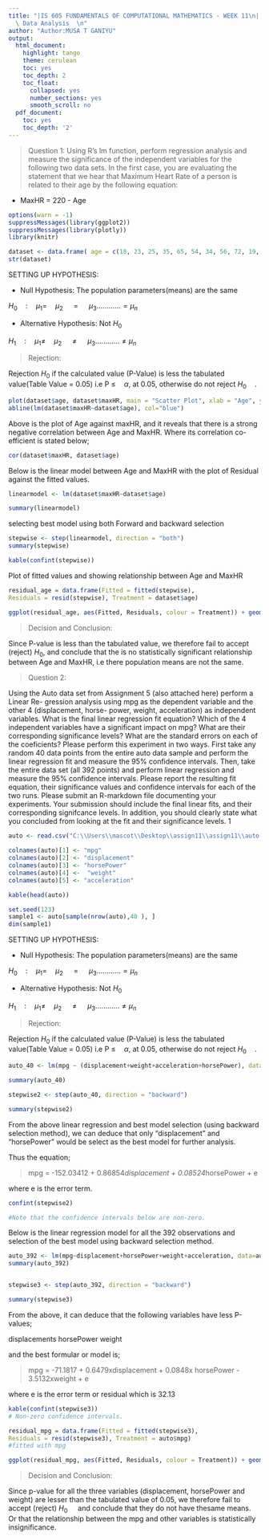 ```yaml
---
title: "|IS 605 FUNDAMENTALS OF COMPUTATIONAL MATHEMATICS - WEEK 11\n|
  \ Data Analysis  \n"
author: "Author:MUSA T GANIYU"
output:
  html_document:
    highlight: tango
    theme: cerulean
    toc: yes
    toc_depth: 2
    toc_float:
      collapsed: yes
      number_sections: yes
      smooth_scroll: no
  pdf_document:
    toc: yes
    toc_depth: '2'
---
```



> Question 1: Using R's lm function, perform regression analysis and measure the significance of the independent variables for the following two data sets. In the first case, you are evaluating the statement that we hear that Maximum Heart Rate of a person is related to their age by the following equation:

+ MaxHR = 220 - Age



```r

options(warn = -1)
suppressMessages(library(ggplot2))
suppressMessages(library(plotly))
library(knitr)

dataset <- data.frame( age = c(18, 23, 25, 35, 65, 54, 34, 56, 72, 19, 23, 42, 18, 39, 37), maxHR = c(202, 186, 187, 180, 156, 169, 174, 172, 153, 199, 193, 174, 198, 183, 178))
str(dataset)

```


SETTING UP HYPOTHESIS:

+ Null Hypothesis: The population parameters(means) are the same

${ H }_{ 0 }\quad :\quad { \mu  }_{ 1 }=\quad { \mu  }_{ 2 }\quad ={ \quad \mu  }_{ 3 }............={ \mu  }_{ n }$

+ Alternative Hypothesis: Not ${ H }_{ 0 }\quad$

${ H }_{ 1 }\quad :\quad { \mu  }_{ 1 }\not=\quad { \mu  }_{ 2 }\quad\not ={ \quad \mu  }_{ 3 }............\not={ \mu  }_{ n }$


> Rejection: 

Rejection ${ H }_{ 0 }$ if the calculated value (P-Value) is less the tabulated value(Table Value = 0.05) i.e P $\le \quad \alpha$, at 0.05, otherwise do not reject ${ H }_{ 0 }\quad$.

```R


plot(dataset$age, dataset$maxHR, main = "Scatter Plot", xlab = "Age", ylab = "MAx HR")
abline(lm(dataset$maxHR~dataset$age), col="blue")
```

Above is the plot of Age against maxHR, and it reveals that there is a strong negative correlation between Age and MaxHR. Where its correlation co-efficient is stated below;

```R

cor(dataset$maxHR, dataset$age)
```


Below is the linear model between Age and MaxHR with the plot of Residual against the fitted values.

```R

linearmodel <- lm(dataset$maxHR~dataset$age)

summary(linearmodel)
```

selecting best model using both Forward and backward selection

```R

stepwise <- step(linearmodel, direction = "both")
summary(stepwise)

kable(confint(stepwise))

```

Plot of fitted values and showing relationship between Age and MaxHR 

```R

residual_age = data.frame(Fitted = fitted(stepwise),
Residuals = resid(stepwise), Treatment = dataset$age)

ggplot(residual_age, aes(Fitted, Residuals, colour = Treatment)) + geom_point()
```


> Decision and Conclusion:


Since P-value is less than the tabulated value, we therefore fail to accept (reject) ${ H }_{ 0 }$, and conclude that the is no statistically significant relationship between Age and MaxHR, i.e there population means are not the same.




> Question 2:

Using the Auto data set from Assignment 5 (also attached here) perform a Linear Re-
gression analysis using mpg as the dependent variable and the other 4 (displacement, horse-
power, weight, acceleration) as independent variables. What is the final linear regression fit
equation? Which of the 4 independent variables have a significant impact on mpg? What
are their corresponding significance levels? What are the standard errors on each of the
coeficients? Please perform this experiment in two ways. First take any random 40 data
points from the entire auto data sample and perform the linear regression fit and measure
the 95% confidence intervals. Then, take the entire data set (all 392 points) and perform
linear regression and measure the 95% confidence intervals. Please report the resulting fit
equation, their significance values and confidence intervals for each of the two runs.
Please submit an R-markdown file documenting your experiments. Your submission
should include the final linear fits, and their corresponding signifcance levels. In addition,
you should clearly state what you concluded from looking at the fit and their significance
levels.
1




```r

auto <- read.csv("C:\\Users\\mascot\\Desktop\\assign11\\assign11\\auto-mpg.txt", header=FALSE, sep = "")

colnames(auto)[1] <- "mpg"
colnames(auto)[2] <- "displacement"
colnames(auto)[3] <- "horsePower"
colnames(auto)[4] <-  "weight"
colnames(auto)[5] <- "acceleration"

kable(head(auto))
```

```R
set.seed(123)
sample1 <- auto[sample(nrow(auto),40 ), ]
dim(sample1)

```


SETTING UP HYPOTHESIS:

+ Null Hypothesis: The population parameters(means) are the same

${ H }_{ 0 }\quad :\quad { \mu  }_{ 1 }=\quad { \mu  }_{ 2 }\quad ={ \quad \mu  }_{ 3 }............={ \mu  }_{ n }$

+ Alternative Hypothesis: Not ${ H }_{ 0 }\quad$

${ H }_{ 1 }\quad :\quad { \mu  }_{ 1 }\not=\quad { \mu  }_{ 2 }\quad\not ={ \quad \mu  }_{ 3 }............\not={ \mu  }_{ n }$


> Rejection: 

Rejection ${ H }_{ 0 }$ if the calculated value (P-Value) is less the tabulated value(Table Value = 0.05) i.e P $\le \quad \alpha$, at 0.05, otherwise do not reject ${ H }_{ 0 }\quad$.

```R
auto_40 <- lm(mpg ~ (displacement+weight+acceleration+horsePower), data=sample1 )

summary(auto_40)

stepwise2 <- step(auto_40, direction = "backward")

summary(stepwise2)

```



From the above linear regression and best model selection (using backward selection method), we can deduce that only "displacement" and "horsePower" would be select as the best model for further analysis.

Thus the equation;

> mpg = -152.03412 + 0.86854*displacement + 0.08524*horsePower + e

where e is the error term.


```R

confint(stepwise2)

#Note that the confidence intervals below are non-zero.
```



Below is the linear regression model for all the 392 observations and selection of the best model using backward selection method.

```R

auto_392 <- lm(mpg~displacement+horsePower+weight+acceleration, data=auto)
summary(auto_392)


stepwise3 <- step(auto_392, direction = "backward")

summary(stepwise3)
```

From the above, it can deduce that the following variables have less P-values;

displacements
horsePower
weight

and the best formular or model is;

> mpg = -71.1817 + 0.6479xdisplacement + 0.0848x horsePower - 3.5132xweight + e
 

where e is the error term or residual which is 32.13

```R
kable(confint(stepwise3))
# Non-zero confidence intervals.
```

```R
residual_mpg = data.frame(Fitted = fitted(stepwise3),
Residuals = resid(stepwise3), Treatment = auto$mpg)
#fitted with mpg

ggplot(residual_mpg, aes(Fitted, Residuals, colour = Treatment)) + geom_point()

```



> Decision and Conclusion: 

Since p-value for all the three variables (displacement, horsePower and weight) are lesser than the tabulated value of 0.05, we therefore fail to accept (reject) ${ H }_{ 0 }\quad$ and conclude that they do not have thesame means. Or that the relationship between the mpg and other variables is statistically insignificance.  

